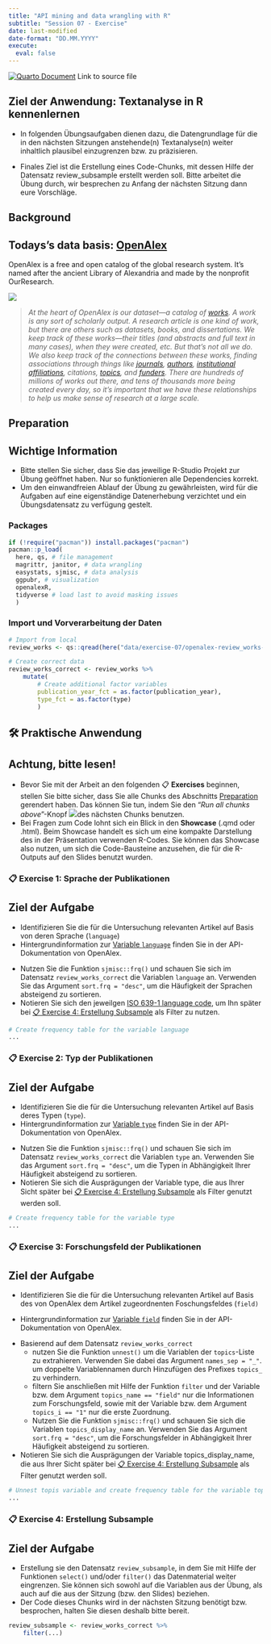 ```yaml
---
title: "API mining and data wrangling with R"
subtitle: "Session 07 - Exercise"
date: last-modified
date-format: "DD.MM.YYYY"
execute: 
  eval: false
---
```


::: {.callout-tip icon="false"}
[![Quarto Document](https://raw.githubusercontent.com/faucommsci/teaching_materials/main/images/badges/badge-quarto_document.svg)](https://github.com/faucommsci/ps_24/blob/main/exercises/ms-exercise-07.qmd) Link to source file
:::

::: callout-note
## Ziel der Anwendung: Textanalyse in R kennenlernen

-   In folgenden Übungsaufgaben dienen dazu, die Datengrundlage für die in den nächsten Sitzungen anstehende(n) Textanalyse(n) weiter inhaltlich plausibel einzugrenzen bzw. zu präzisieren.

-   Finales Ziel ist die Erstellung eines Code-Chunks, mit dessen Hilfe der Datensatz review_subsample erstellt werden soll. Bitte arbeitet die Übung durch, wir besprechen zu Anfang der nächsten Sitzung dann eure Vorschläge.
:::

## Background

::: callout-tip
## Todays's data basis: [OpenAlex](https://openalex.org/)

OpenAlex is a free and open catalog of the global research system. It's named after the ancient Library of Alexandria and made by the nonprofit OurResearch.
:::

![](https://help.openalex.org/~gitbook/image?url=https%3A%2F%2F3117786224-files.gitbook.io%2F%7E%2Ffiles%2Fv0%2Fb%2Fgitbook-x-prod.appspot.com%2Fo%2Fspaces%252Fa3BRxfacarwiv3wTnHuB%252Fuploads%252FHk254kXRAMOIXVCYDDT9%252Fopenalex-overview-diagram.png%3Falt%3Dmedia%26token%3D133a87f6-6435-47c8-a272-0b108576e36a&width=768&dpr=1&quality=100&sign=4876c8bb81a37dece37cdee19427efddbfa9d6d6337a2ca8a03524c0c8791982){fig-align="center"}

> *At the heart of OpenAlex is our dataset—a catalog of [works](https://help.openalex.org/how-it-works/works). A work is any sort of scholarly output. A research article is one kind of work, but there are others such as datasets, books, and dissertations. We keep track of these works—their titles (and abstracts and full text in many cases), when they were created, etc. But that's not all we do. We also keep track of the connections between these works, finding associations through things like [journals](https://help.openalex.org/how-it-works/sources), [authors](https://help.openalex.org/how-it-works/authors), [institutional affiliations](https://help.openalex.org/how-it-works/institutions), citations, [topics](https://help.openalex.org/how-it-works/topics), and [funders](https://help.openalex.org/how-it-works/funders). There are hundreds of millions of works out there, and tens of thousands more being created every day, so it's important that we have these relationships to help us make sense of research at a large scale.*

## Preparation

::: callout-important
## Wichtige Information

-   Bitte stellen Sie sicher, dass Sie das jeweilige R-Studio Projekt zur Übung geöffnet haben. Nur so funktionieren alle Dependencies korrekt.
-   Um den einwandfreien Ablauf der Übung zu gewährleisten, wird für die Aufgaben auf eine eigenständige Datenerhebung verzichtet und ein Übungsdatensatz zu verfügung gestelt.
:::

### Packages

```r
if (!require("pacman")) install.packages("pacman")
pacman::p_load(
  here, qs, # file management
  magrittr, janitor, # data wrangling
  easystats, sjmisc, # data analysis
  ggpubr, # visualization
  openalexR, 
  tidyverse # load last to avoid masking issues
  )
```

### Import und Vorverarbeitung der Daten

```r
# Import from local
review_works <- qs::qread(here("data/exercise-07/openalex-review_works-2013_2023.qs"))

# Create correct data
review_works_correct <- review_works %>% 
    mutate(
        # Create additional factor variables
        publication_year_fct = as.factor(publication_year), 
        type_fct = as.factor(type)
        )
```

## 🛠️ Praktische Anwendung

::: callout-important
## Achtung, bitte lesen!

-   Bevor Sie mit der Arbeit an den folgenden 📋 **Exercises** beginnen, stellen Sie bitte sicher, dass Sie alle Chunks des Abschnitts [Preparation] gerendert haben. Das können Sie tun, indem Sie den "*Run all chunks above*"-Knopf ![](/img/rstudio-button-render_all_chunks_above.png)des nächsten Chunks benutzen.
-   Bei Fragen zum Code lohnt sich ein Blick in den **Showcase** (.qmd oder .html). Beim Showcase handelt es sich um eine kompakte Darstellung des in der Präsentation verwenden R-Codes. Sie können das Showcase also nutzen, um sich die Code-Bausteine anzusehen, die für die R-Outputs auf den Slides benutzt wurden.
:::

### 📋 Exercise 1: Sprache der Publikationen

::: callout-note
## Ziel der Aufgabe

-   Identifizieren Sie die für die Untersuchung relevanten Artikel auf Basis von deren Sprache (`language`)
-   Hintergrundinformation zur [Variable `language`](https://docs.openalex.org/api-entities/works/work-object#language) finden Sie in der API-Dokumentation von OpenAlex.
:::

-   Nutzen Sie die Funktion `sjmisc::frq()` und schauen Sie sich im Datensatz `review_works_correct` die Variablen `language` an. Verwenden Sie das Argument `sort.frq = "desc"`, um die Häufigkeit der Sprachen absteigend zu sortieren.
-   Notieren Sie sich den jeweilgen [ISO 639-1 language code](https://en.wikipedia.org/wiki/List_of_ISO_639_language_codes), um Ihn später bei [📋 Exercise 4: Erstellung Subsample] als Filter zu nutzen.

```r
# Create frequency table for the variable language
...
```

### 📋 Exercise 2: Typ der Publikationen

::: callout-note
## Ziel der Aufgabe

-   Identifizieren Sie die für die Untersuchung relevanten Artikel auf Basis deres Typen (`type`).
-   Hintergrundinformation zur [Variable `type`](https://docs.openalex.org/api-entities/works/work-object#type) finden Sie in der API-Dokumentation von OpenAlex.
:::

-   Nutzen Sie die Funktion `sjmisc::frq()` und schauen Sie sich im Datensatz `review_works_correct` die Variablen `type` an. Verwenden Sie das Argument `sort.frq = "desc"`, um die Typen in Abhängigkeit Ihrer Häufigkeit absteigend zu sortieren.
-   Notieren Sie sich die Ausprägungen der Variable type, die aus Ihrer Sicht später bei [📋 Exercise 4: Erstellung Subsample] als Filter genutzt werden soll.

```r
# Create frequency table for the variable type
...
```

### 📋 Exercise 3: Forschungsfeld der Publikationen

::: callout-note
## Ziel der Aufgabe

-   Identifizieren Sie die für die Untersuchung relevanten Artikel auf Basis des von OpenAlex dem Artikel zugeordnenten Foschungsfeldes (`field)`

-   Hintergrundinformation zur [Variable `field`](https://docs.openalex.org/api-entities/topics/topic-object#field) finden Sie in der API-Dokumentation von OpenAlex.
:::

-   Basierend auf dem Datensatz `review_works_correct`
    -   nutzen Sie die Funktion `unnest()` um die Variablen der `topics`-Liste zu extrahieren. Verwenden Sie dabei das Argument `names_sep = "_"`. um doppelte Variablennamen durch Hinzufügen des Prefixes `topics_` zu verhindern.
    -   filtern Sie anschließen mit Hilfe der Funktion `filter` und der Variable bzw. dem Argument `topics_name == "field"` nur die Informationen zum Forschungsfeld, sowie mit der Variable bzw. dem Argument `topics_i == "1"` nur die erste Zuordnung.
    -   Nutzen Sie die Funktion `sjmisc::frq()` und schauen Sie sich die Variablen `topics_display_name` an. Verwenden Sie das Argument `sort.frq = "desc"`, um die Forschungsfelder in Abhängigkeit Ihrer Häufigkeit absteigend zu sortieren.
-   Notieren Sie sich die Ausprägungen der Variable topics_display_name, die aus Ihrer Sicht später bei [📋 Exercise 4: Erstellung Subsample] als Filter genutzt werden soll.

```r
# Unnest topis variable and create frequency table for the variable topics_display_name
...
```

### 📋 Exercise 4: Erstellung Subsample

::: callout-note
## Ziel der Aufgabe

-   Erstellung sie den Datensatz `review_subsample`, in dem Sie mit Hilfe der Funktionen `select()` und/oder `filter()` das Datenmaterial weiter eingrenzen. Sie können sich sowohl auf die Variablen aus der Übung, als auch auf die aus der Sitzung (bzw. den Slides) beziehen.
-   Der Code dieses Chunks wird in der nächsten Sitzung benötigt bzw. besprochen, halten Sie diesen deshalb bitte bereit.
:::

```r
review_subsample <- review_works_correct %>% 
    filter(...)
```